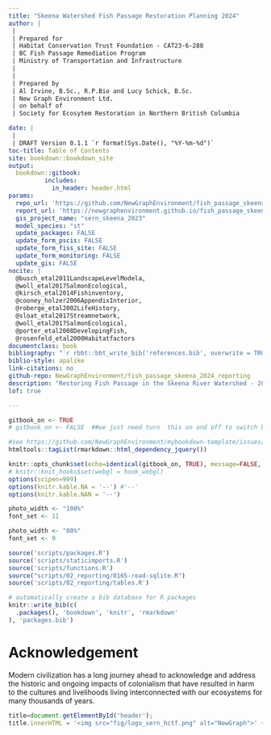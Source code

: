```yaml
--- 
title: "Skeena Watershed Fish Passage Restoration Planning 2024"
author: |
 |
 | Prepared for
 | Habitat Conservation Trust Foundation - CAT23-6-288
 | BC Fish Passage Remediation Program
 | Ministry of Transportation and Infrastructure
 |
 |
 | Prepared by
 | Al Irvine, B.Sc., R.P.Bio and Lucy Schick, B.Sc.
 | New Graph Environment Ltd.
 | on behalf of
 | Society for Ecosytem Restoration in Northern British Columbia

date: |
 |
 | DRAFT Version 0.1.1 `r format(Sys.Date(), "%Y-%m-%d")`
toc-title: Table of Contents
site: bookdown::bookdown_site
output: 
  bookdown::gitbook:
          includes:
            in_header: header.html
params:
  repo_url: 'https://github.com/NewGraphEnvironment/fish_passage_skeena_2024_reporting'
  report_url: 'https://newgraphenvironment.github.io/fish_passage_skeena_2024_reporting'
  gis_project_name: "sern_skeena_2023"
  model_species: "st"
  update_packages: FALSE
  update_form_pscis: FALSE
  update_form_fiss_site: FALSE
  update_form_monitoring: FALSE
  update_gis: FALSE
nocite: |
  @busch_etal2011LandscapeLevelModela, 
  @woll_etal2017SalmonEcological,
  @kirsch_etal2014Fishinventory,
  @cooney_holzer2006AppendixInterior,
  @roberge_etal2002LifeHistory,
  @sloat_etal2017Streamnetwork,
  @woll_etal2017SalmonEcological,
  @porter_etal2008DevelopingFish,
  @rosenfeld_etal2000Habitatfactors
documentclass: book
bibliography: "`r rbbt::bbt_write_bib('references.bib', overwrite = TRUE)`"
biblio-style: apalike
link-citations: no
github-repo: NewGraphEnvironment/fish_passage_skeena_2024_reporting
description: "Restoring Fish Passage in the Skeena River Watershed - 2024"
lof: true

---
```


```r
gitbook_on <- TRUE
# gitbook_on <- FALSE  ##we just need turn  this on and off to switch between gitbook and pdf via paged.js

```


```r
#see https://github.com/NewGraphEnvironment/mybookdown-template/issues/16
htmltools::tagList(rmarkdown::html_dependency_jquery())
```


```r
knitr::opts_chunk$set(echo=identical(gitbook_on, TRUE), message=FALSE, warning=FALSE, dpi=60, out.width = "100%")
# knitr::knit_hooks$set(webgl = hook_webgl)
options(scipen=999)
options(knitr.kable.NA = '--') #'--'
options(knitr.kable.NAN = '--')
```

```r
photo_width <- "100%"
font_set <- 11

```

```r
photo_width <- "80%"
font_set <- 9
```


```r
source('scripts/packages.R')
source('scripts/staticimports.R')
source('scripts/functions.R')
source("scripts/02_reporting/0165-read-sqlite.R")
source('scripts/02_reporting/tables.R')

```


```r
# automatically create a bib database for R packages
knitr::write_bib(c(
  .packages(), 'bookdown', 'knitr', 'rmarkdown'
), 'packages.bib')
```

# Acknowledgement {.front-matter .unnumbered}


Modern civilization has a long journey ahead to acknowledge and address the historic and ongoing impacts of colonialism that have resulted in harm to the cultures and livelihoods living interconnected with our ecosystems for many thousands of years. 



```js
title=document.getElementById('header');
title.innerHTML = '<img src="fig/logo_sern_hctf.png" alt="NewGraph">' + title.innerHTML
```

